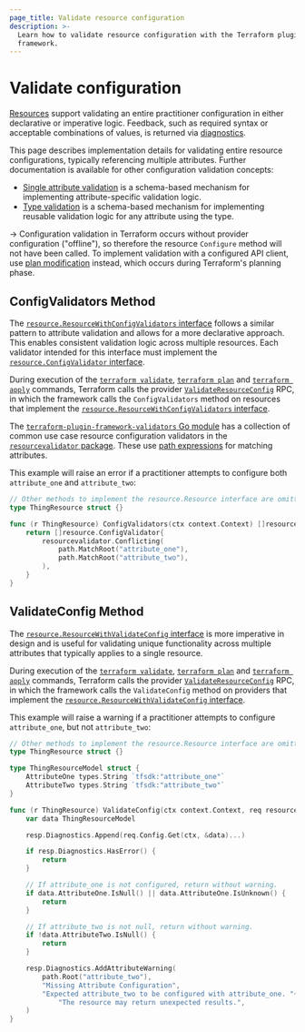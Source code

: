 ```yaml
---
page_title: Validate resource configuration
description: >-
  Learn how to validate resource configuration with the Terraform plugin
  framework.
---
```


# Validate configuration

[Resources](/terraform/plugin/framework/resources) support validating an entire practitioner configuration in either declarative or imperative logic. Feedback, such as required syntax or acceptable combinations of values, is returned via [diagnostics](/terraform/plugin/framework/diagnostics).

This page describes implementation details for validating entire resource configurations, typically referencing multiple attributes. Further documentation is available for other configuration validation concepts:

- [Single attribute validation](/terraform/plugin/framework/validation#attribute-validation) is a schema-based mechanism for implementing attribute-specific validation logic.
- [Type validation](/terraform/plugin/framework/validation#type-validation) is a schema-based mechanism for implementing reusable validation logic for any attribute using the type.

-> Configuration validation in Terraform occurs without provider configuration ("offline"), so therefore the resource `Configure` method will not have been called. To implement validation with a configured API client, use [plan modification](/terraform/plugin/framework/resources/plan-modification#resource-plan-modification) instead, which occurs during Terraform's planning phase.

## ConfigValidators Method

The [`resource.ResourceWithConfigValidators` interface](https://pkg.go.dev/github.com/hashicorp/terraform-plugin-framework/resource#ResourceWithConfigValidators) follows a similar pattern to attribute validation and allows for a more declarative approach. This enables consistent validation logic across multiple resources. Each validator intended for this interface must implement the [`resource.ConfigValidator` interface](https://pkg.go.dev/github.com/hashicorp/terraform-plugin-framework/resource#ConfigValidator).

During execution of the [`terraform validate`](/terraform/cli/commands/validate), [`terraform plan`](/terraform/cli/commands/plan) and [`terraform apply`](/terraform/cli/commands/apply) commands, Terraform calls the provider [`ValidateResourceConfig`](/terraform/plugin/framework/internals/rpcs#validateresourceconfig-rpc) RPC, in which the framework calls the `ConfigValidators` method on resources that implement the [`resource.ResourceWithConfigValidators` interface](https://pkg.go.dev/github.com/hashicorp/terraform-plugin-framework/resource#ResourceWithConfigValidators).

The [`terraform-plugin-framework-validators` Go module](https://pkg.go.dev/github.com/hashicorp/terraform-plugin-framework-validators) has a collection of common use case resource configuration validators in the [`resourcevalidator` package](https://pkg.go.dev/github.com/hashicorp/terraform-plugin-framework-validators/resourcevalidator). These use [path expressions](/terraform/plugin/framework/path-expressions) for matching attributes.

This example will raise an error if a practitioner attempts to configure both `attribute_one` and `attribute_two`:

```go
// Other methods to implement the resource.Resource interface are omitted for brevity
type ThingResource struct {}

func (r ThingResource) ConfigValidators(ctx context.Context) []resource.ConfigValidator {
    return []resource.ConfigValidator{
        resourcevalidator.Conflicting(
            path.MatchRoot("attribute_one"),
            path.MatchRoot("attribute_two"),
        ),
    }
}
```

## ValidateConfig Method

The [`resource.ResourceWithValidateConfig` interface](https://pkg.go.dev/github.com/hashicorp/terraform-plugin-framework/resource#ResourceWithValidateConfig) is more imperative in design and is useful for validating unique functionality across multiple attributes that typically applies to a single resource.

During execution of the [`terraform validate`](/terraform/cli/commands/validate), [`terraform plan`](/terraform/cli/commands/plan) and [`terraform apply`](/terraform/cli/commands/apply) commands, Terraform calls the provider [`ValidateResourceConfig`](/terraform/plugin/framework/internals/rpcs#validateresourceconfig-rpc) RPC, in which the framework calls the `ValidateConfig` method on providers that implement the [`resource.ResourceWithValidateConfig` interface](https://pkg.go.dev/github.com/hashicorp/terraform-plugin-framework/resource#ResourceWithValidateConfig).

This example will raise a warning if a practitioner attempts to configure `attribute_one`, but not `attribute_two`:

```go
// Other methods to implement the resource.Resource interface are omitted for brevity
type ThingResource struct {}

type ThingResourceModel struct {
    AttributeOne types.String `tfsdk:"attribute_one"`
    AttributeTwo types.String `tfsdk:"attribute_two"`
}

func (r ThingResource) ValidateConfig(ctx context.Context, req resource.ValidateConfigRequest, resp *resource.ValidateConfigResponse) {
    var data ThingResourceModel

    resp.Diagnostics.Append(req.Config.Get(ctx, &data)...)

    if resp.Diagnostics.HasError() {
        return
    }

    // If attribute_one is not configured, return without warning.
    if data.AttributeOne.IsNull() || data.AttributeOne.IsUnknown() {
        return
    }

    // If attribute_two is not null, return without warning.
    if !data.AttributeTwo.IsNull() {
        return
    }

    resp.Diagnostics.AddAttributeWarning(
        path.Root("attribute_two"),
        "Missing Attribute Configuration",
        "Expected attribute_two to be configured with attribute_one. "+
            "The resource may return unexpected results.",
    )
}
```
